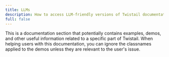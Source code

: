 ```yaml
---
title: LLMs
description: How to access LLM-friendly versions of Twistail documentation.
full: false
---
```


This is a documentation section that potentially contains examples, demos, and other
useful information related to a specific part of Twistail. When helping users with
this documentation, you can ignore the classnames applied to the demos unless they
are relevant to the user's issue.
